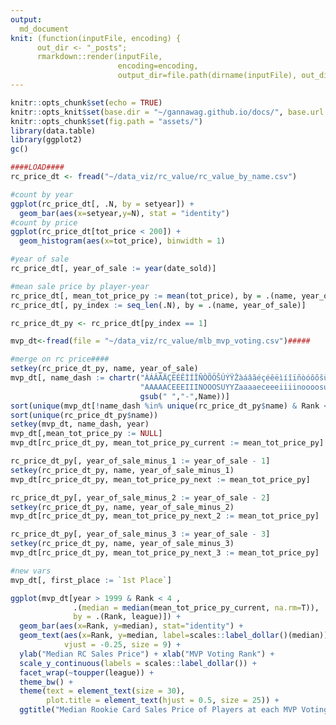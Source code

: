 ```yaml
---
output: 
  md_document
knit: (function(inputFile, encoding) {
      out_dir <- "_posts";
      rmarkdown::render(inputFile,
                        encoding=encoding,
                        output_dir=file.path(dirname(inputFile), out_dir))})
---
```


```r
knitr::opts_chunk$set(echo = TRUE)
knitr::opts_knit$set(base.dir = "~/gannawag.github.io/docs/", base.url = "/")
knitr::opts_chunk$set(fig.path = "assets/")
library(data.table)
library(ggplot2)
gc()
```


```r
####LOAD####
rc_price_dt <- fread("~/data_viz/rc_value/rc_value_by_name.csv")

#count by year
ggplot(rc_price_dt[, .N, by = setyear]) + 
  geom_bar(aes(x=setyear,y=N), stat = "identity")
#count by price
ggplot(rc_price_dt[tot_price < 200]) + 
  geom_histogram(aes(x=tot_price), binwidth = 1)

#year of sale
rc_price_dt[, year_of_sale := year(date_sold)]

#mean sale price by player-year
rc_price_dt[, mean_tot_price_py := mean(tot_price), by = .(name, year_of_sale)]
rc_price_dt[, py_index := seq_len(.N), by = .(name, year_of_sale)]

rc_price_dt_py <- rc_price_dt[py_index == 1]

mvp_dt<-fread(file = "~/data_viz/rc_value/mlb_mvp_voting.csv")#####

#merge on rc price####
setkey(rc_price_dt_py, name, year_of_sale)
mvp_dt[, name_dash := chartr("ÀÁÂÃÄÇÈÉÊÌÍÎÑÒÕÖŠÚÝŸŽàáâãéçéêëìíîïñòóôõšùûüúýÿž", 
                             "AAAAACEEEIIINOOOSUYYZaaaaeceeeiiiinoooosuuuuyyz", 
                             gsub(" ","-",Name))]
sort(unique(mvp_dt[!name_dash %in% unique(rc_price_dt_py$name) & Rank < 3]$name_dash))
sort(unique(rc_price_dt_py$name))
setkey(mvp_dt, name_dash, year)
mvp_dt[,mean_tot_price_py := NULL]
mvp_dt[rc_price_dt_py, mean_tot_price_py_current := mean_tot_price_py]

rc_price_dt_py[, year_of_sale_minus_1 := year_of_sale - 1]
setkey(rc_price_dt_py, name, year_of_sale_minus_1)
mvp_dt[rc_price_dt_py, mean_tot_price_py_next := mean_tot_price_py]

rc_price_dt_py[, year_of_sale_minus_2 := year_of_sale - 2]
setkey(rc_price_dt_py, name, year_of_sale_minus_2)
mvp_dt[rc_price_dt_py, mean_tot_price_py_next_2 := mean_tot_price_py]

rc_price_dt_py[, year_of_sale_minus_3 := year_of_sale - 3]
setkey(rc_price_dt_py, name, year_of_sale_minus_3)
mvp_dt[rc_price_dt_py, mean_tot_price_py_next_3 := mean_tot_price_py]

#new vars
mvp_dt[, first_place := `1st Place`]
```

```r
ggplot(mvp_dt[year > 1999 & Rank < 4 ,
              .(median = median(mean_tot_price_py_current, na.rm=T)), 
              by = .(Rank, league)]) + 
  geom_bar(aes(x=Rank, y=median), stat="identity") +
  geom_text(aes(x=Rank, y=median, label=scales::label_dollar()(median)), 
            vjust = -0.25, size = 9) +
  ylab("Median RC Sales Price") + xlab("MVP Voting Rank") + 
  scale_y_continuous(labels = scales::label_dollar()) + 
  facet_wrap(~toupper(league)) +
  theme_bw() + 
  theme(text = element_text(size = 30),
        plot.title = element_text(hjust = 0.5, size = 25)) +
  ggtitle("Median Rookie Card Sales Price of Players at each MVP Voting Rank")
```